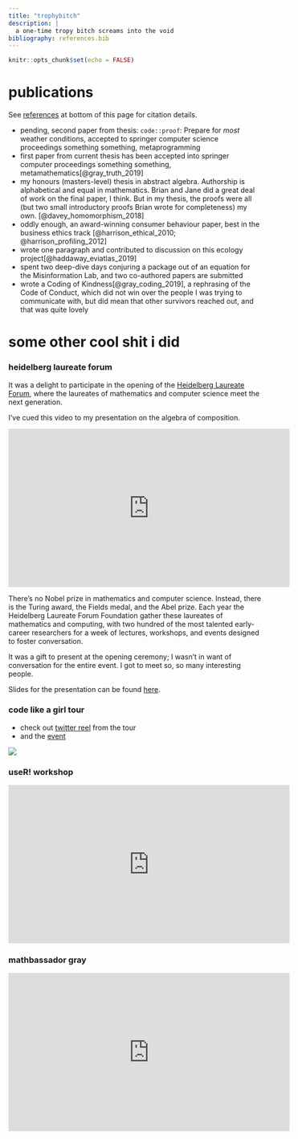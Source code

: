 ```yaml
---
title: "trophybitch"
description: |
  a one-time tropy bitch screams into the void
bibliography: references.bib
---
```


```r
knitr::opts_chunk$set(echo = FALSE)
```


# publications

See [references](#references) at bottom of this page for citation details.

- pending, second paper from thesis: `code::proof`: Prepare for *most* weather conditions, accepted to springer computer science proceedings something something, metaprogramming 
- first paper from current thesis has been accepted into springer computer proceedings something something, metamathematics[@gray_truth_2019]
- my honours (masters-level) thesis in abstract algebra. Authorship is alphabetical and equal in mathematics. Brian and Jane did a great deal of work on the final paper, I think. But in my thesis, the proofs were all (but two small introductory proofs Brian wrote for completeness) my own. [@davey_homomorphism_2018]
- oddly enough, an award-winning consumer behaviour paper, best in the business ethics track [@harrison_ethical_2010; @harrison_profiling_2012]
- wrote one paragraph and contributed to discussion on this ecology project[@haddaway_eviatlas_2019]
- spent two deep-dive days conjuring a package out of an equation for the Misinformation Lab, and two co-authored papers are submitted
- wrote a Coding of Kindness[@gray_coding_2019], a rephrasing of the Code of Conduct, which did not win over the people I was trying to communicate with, but did mean that other survivors reached out, and that was quite lovely


# some other cool shit i did 

### heidelberg laureate forum 

It was a delight to participate in the opening of the [Heidelberg Laureate Forum](https://www.heidelberg-laureate-forum.org/), where the laureates of mathematics and computer science meet the next generation. 

I've cued this video to my presentation on the algebra of composition.

<iframe width="560" height="315" src="https://www.youtube.com/embed/lJtdOsjy59A?start=2119" frameborder="0" allow="accelerometer; autoplay; encrypted-media; gyroscope; picture-in-picture" allowfullscreen></iframe>

There's no Nobel prize in mathematics and computer science. Instead, there is the Turing award, the Fields medal, and the Abel prize. Each year the Heidelberg Laureate Forum Foundation gather these laureates of mathematics and computing, with two hundred of the most talented early-career researchers for a week of lectures, workshops, and events designed to foster conversation. 

It was a gift to present at the opening ceremony; I wasn't in want of conversation for the entire event. I got to meet so, so many interesting people. 

Slides for the presentation can be found [here](https://softloud.github.io/onetimetrophybitch/talks/hlf/hlf-2019-xaringan.html#1).

### code like a girl tour

- check out [twitter reel](https://twitter.com/i/moments/1027200380600348673) from the tour
- and the [event](https://codelikeagirl.org/states/act/2018/september/data-storytelling-with-charles-gray-launch-event/)

![](figs/code-like-a-girl.jpg)

### useR! workshop

<iframe width="560" height="315" src="https://www.youtube.com/embed/AmqxVDlfKQY" frameborder="0" allow="accelerometer; autoplay; encrypted-media; gyroscope; picture-in-picture" allowfullscreen></iframe>


### mathbassador gray

<iframe width="560" height="315" src="https://www.youtube.com/embed/o0Rqz8Hgacc" frameborder="0" allow="accelerometer; autoplay; encrypted-media; gyroscope; picture-in-picture" allowfullscreen></iframe>